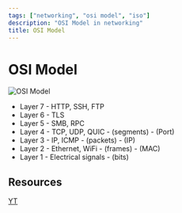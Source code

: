 ```yaml
---
tags: ["networking", "osi model", "iso"]
description: "OSI Model in networking"
title: OSI Model
---
```



# OSI Model

![OSI Model](https://i.imgur.com/NNcLwn7.png)

- Layer 7 - HTTP, SSH, FTP
- Layer 6 - TLS
- Layer 5 - SMB, RPC
- Layer 4 - TCP, UDP, QUIC - (segments) - (Port)
- Layer 3 - IP, ICMP - (packets) - (IP)
- Layer 2 - Ethernet, WiFi - (frames) - (MAC)
- Layer 1 - Electrical signals - (bits)

## Resources

[YT](https://www.youtube.com/watch?v=7IS7gigunyI)